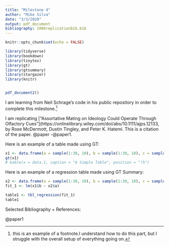 ```yaml
---
title: "Milestone 4"
author: "Mike Silva"
date: "3/3/2020"
output: pdf_document
bibliography: 1006replicationbib.bib
---
```


```r
knitr::opts_chunk$set(echo = FALSE)

library(tidyverse)
library(bookdown)
library(tinytex)
library(gt)
library(gtsummary)
library(stargazer)
library(knitr)


pdf_document2()
```

I am learning from Neil Schrage's code in his public repository in order to complete this milestone.^[this is an example of a footnote.I understand how to do this part, but I struggle with the overall setup of everything going on.]

I am replicating ["Assortative Mating on Ideology Could Operate Through Olfactory Cues"](https://onlinelibrary.wiley.com/doi/abs/10.1111/ajps.12133, by Rose McDermott, Dustin Tingley, and Peter K. Hatemi. This is a citation of the paper. @paper -@paper1.   

Here is an example of a table made using GT:

```r
x1 <- data.frame(a = sample(1:30, 10), b = sample(1:30, 10), c = sample(1:30, 10)) 
gt(x1) 
# kable(x = data.1, caption = "A Simple Table", position = "!h")
```


Here is an example of a regression table made using GT Summary:

```r
x2 <- data.frame(a = sample(1:30, 10), b = sample(1:30, 10), c = sample(1:30, 10))
fit_1 <- lm(x1$b ~ x2$a) 

table1 <- tbl_regression(fit_1) 
table1
```


Selected Bibliography + References: 
    
@paper1
